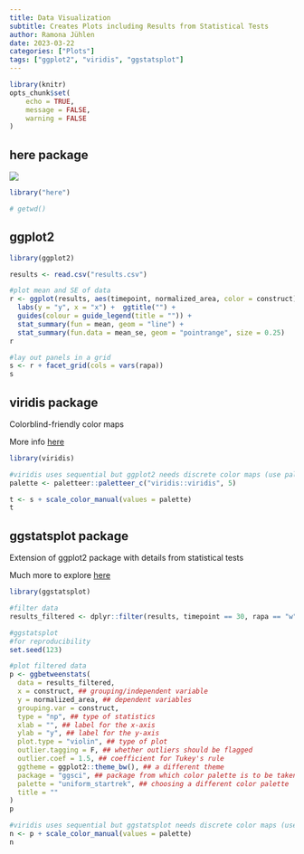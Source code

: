 ```yaml
---
title: Data Visualization
subtitle: Creates Plots including Results from Statistical Tests
author: Ramona Jühlen
date: 2023-03-22
categories: ["Plots"]
tags: ["ggplot2", "viridis", "ggstatsplot"]
---
```


```r
library(knitr)
opts_chunk$set(
	echo = TRUE,
	message = FALSE,
	warning = FALSE
)
```

## here package

![](https://raw.githubusercontent.com/allisonhorst/stats-illustrations/master/rstats-artwork/here.png)

```r
library("here")

# getwd()
```

## ggplot2

```r
library(ggplot2)

results <- read.csv("results.csv")

#plot mean and SE of data
r <- ggplot(results, aes(timepoint, normalized_area, color = construct)) +
  labs(y = "y", x = "x") +  ggtitle("") +
  guides(colour = guide_legend(title = "")) +
  stat_summary(fun = mean, geom = "line") +
  stat_summary(fun.data = mean_se, geom = "pointrange", size = 0.25)
r

#lay out panels in a grid
s <- r + facet_grid(cols = vars(rapa))
s

```

## viridis package
Colorblind-friendly color maps

More info [here](https://cran.r-project.org/web/packages/viridis/vignettes/intro-to-viridis.html)

```r
library(viridis)

#viridis uses sequential but ggplot2 needs discrete color maps (use paletteer)
palette <- paletteer::paletteer_c("viridis::viridis", 5)

t <- s + scale_color_manual(values = palette)
t
```

## ggstatsplot package
Extension of ggplot2 package with details from statistical tests

Much more to explore [here](https://indrajeetpatil.github.io/ggstatsplot/index.html)


```r
library(ggstatsplot)

#filter data
results_filtered <- dplyr::filter(results, timepoint == 30, rapa == "w")

#ggstatsplot
#for reproducibility
set.seed(123)

#plot filtered data
p <- ggbetweenstats(
  data = results_filtered,
  x = construct, ## grouping/independent variable
  y = normalized_area, ## dependent variables
  grouping.var = construct,
  type = "np", ## type of statistics
  xlab = "", ## label for the x-axis
  ylab = "y", ## label for the y-axis
  plot.type = "violin", ## type of plot
  outlier.tagging = F, ## whether outliers should be flagged
  outlier.coef = 1.5, ## coefficient for Tukey's rule
  ggtheme = ggplot2::theme_bw(), ## a different theme
  package = "ggsci", ## package from which color palette is to be taken
  palette = "uniform_startrek", ## choosing a different color palette
  title = ""
)
p

#viridis uses sequential but ggstatsplot needs discrete color maps (use paletteer)
n <- p + scale_color_manual(values = palette)
n
```

